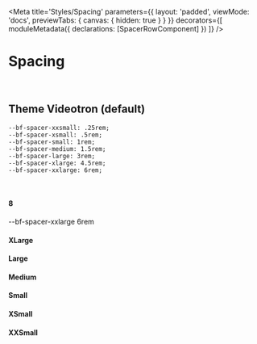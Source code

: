 
<Meta 
    title='Styles/Spacing'
    parameters={{ 
        layout: 'padded', 
        viewMode: 'docs',
        previewTabs: { canvas: { hidden: true } }
    }}
    decorators={[
        moduleMetadata({ declarations: [SpacerRowComponent] })
    ]}
/>

# Spacing

<br/>

## Theme Videotron (default)

    --bf-spacer-xxsmall: .25rem;
    --bf-spacer-xsmall: .5rem;
    --bf-spacer-small: 1rem;
    --bf-spacer-medium: 1.5rem;
    --bf-spacer-large: 3rem;
    --bf-spacer-xlarge: 4.5rem;
    --bf-spacer-xxlarge: 6rem;

<br/>

<Canvas>
  <Story name="all checkboxes">
        <SpacerRowComponent />
  </Story>
</Canvas>

<div class='d-flex flex-column'>

<div class='d-flex align-items-center gap-4 w-100'>
    <div
        class='bf-color-bg-action-primary'
        style={{
            height: 'var(--bf-spacer-xsmall)',
            width: 'var(--bf-spacer-xxlarge)'
        }}
    >
    </div>
    <h4 class='mb-0'>8</h4>
    <span>--bf-spacer-xxlarge</span>
    <span>6rem</span>
</div>

<div
    class='bf-color-bg-underground w-10 mr-2'
    style={{width: 'var(--bf-spacer-xlarge)'}}
>
    <h4 class='position-absolute ml-3'>XLarge</h4>
</div>

<div
    class='bf-color-bg-underground w-10 mr-2'
    style={{width: 'var(--bf-spacer-large)'}}
>
    <h4 class='position-absolute ml-3'>Large</h4>
</div>

<div
    class='bf-color-bg-underground w-10 mr-2'
    style={{width: 'var(--bf-spacer-medium)'}}
>
    <h4 class='position-absolute ml-3'>Medium</h4>
</div>

<div
    class='bf-color-bg-underground w-10 mr-2'
    style={{width: 'var(--bf-spacer-small)'}}
>
    <h4 class='position-absolute ml-3'>Small</h4>
</div>


<div
    class='bf-color-bg-underground w-10 mr-2'
    style={{width: 'var(--bf-spacer-xsmall)'}}
>
    <h4 class='position-absolute ml-3'>XSmall</h4>
</div>

<div
    class='bf-color-bg-underground w-10 mr-2'
    style={{width: 'var(--bf-spacer-xxsmall)'}}
>
    <h4 class='position-absolute ml-3'>XXSmall</h4>
</div>

</div>